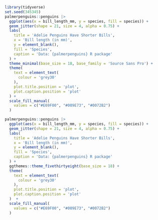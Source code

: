 

```r
library(tidyverse)
set.seed(345345)
palmerpenguins::penguins |> 
  ggplot(aes(x = bill_length_mm, y = species, fill = species)) +
  geom_jitter(shape = 21, size = 4, alpha = 0.75) +
  labs(
    title = 'Adelie Penguins Have Shorter Bills',
    x = 'Bill length (in mm)',
    y = element_blank(), 
    fill = 'Species',
    caption = 'Data: {palmerpenguins} R package'
  ) +
  theme_minimal(base_size = 18, base_family = 'Source Sans Pro') +
  theme(
    text = element_text(
      colour = 'grey30'
    ),
    plot.title.position = 'plot',
    plot.caption.position = 'plot'
  ) +
  scale_fill_manual(
    values = c("#E69F00", "#009E73", "#0072B2")
  )
```



```r
palmerpenguins::penguins |> 
  ggplot(aes(x = bill_length_mm, y = species, fill = species)) +
  geom_jitter(shape = 21, size = 4, alpha = 0.75) +
  labs(
    title = 'Adelie Penguins Have Shorter Bills',
    x = 'Bill length (in mm)',
    y = element_blank(), 
    fill = 'Species',
    caption = 'Data: {palmerpenguins} R package'
  ) +
  ggthemes::theme_fivethirtyeight(base_size = 18) +
  theme(
    text = element_text(
      colour = 'grey30'
    ),
    plot.title.position = 'plot',
    plot.caption.position = 'plot'
  )  +
  scale_fill_manual(
    values = c("#E69F00", "#009E73", "#0072B2")
  )
```




